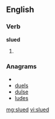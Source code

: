 ==English==

===Verb===
'''slued'''

# {{past of|[[slue]]}}

===Anagrams===
* {{alphagram|delsu}}
* [[duels#English|duels]]
* [[dulse#English|dulse]]
* [[ludes#English|ludes]]

[[mg:slued]]
[[vi:slued]]